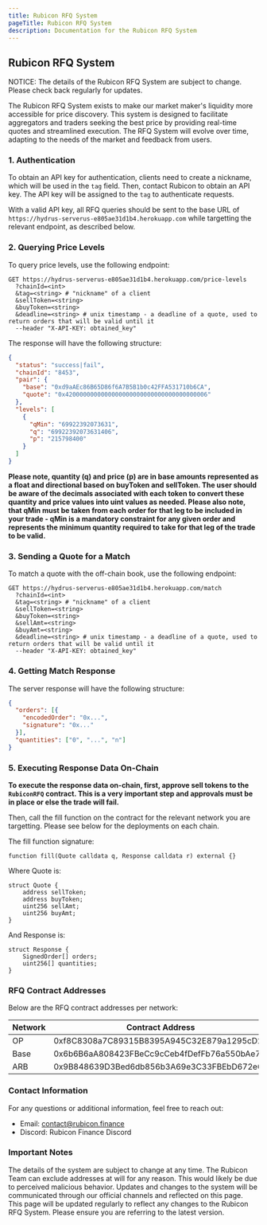 ```yaml
---
title: Rubicon RFQ System
pageTitle: Rubicon RFQ System
description: Documentation for the Rubicon RFQ System
---
```


## Rubicon RFQ System


<Callout type="fees" title="Subject to Change">
  NOTICE: The details of the Rubicon RFQ System are subject to change. Please check back regularly for updates.
</Callout>

The Rubicon RFQ System exists to make our market maker's liquidity more accessible for price discovery. This system is designed to facilitate aggregators and traders seeking the best price by providing real-time quotes and streamlined execution. The RFQ System will evolve over time, adapting to the needs of the market and feedback from users.

### 1. Authentication
To obtain an API key for authentication, clients need to create a nickname, which will be used in the `tag` field. Then, contact Rubicon to obtain an API key. The API key will be assigned to the `tag` to authenticate requests.

With a valid API key, all RFQ queries should be sent to the base URL of `https://hydrus-serverus-e805ae31d1b4.herokuapp.com` while targetting the relevant endpoint, as described below.

### 2. Querying Price Levels
To query price levels, use the following endpoint:

```
GET https://hydrus-serverus-e805ae31d1b4.herokuapp.com/price-levels
  ?chainId=<int>
  &tag=<string> # "nickname" of a client
  &sellToken=<string>
  &buyToken=<string>
  &deadline=<string> # unix timestamp - a deadline of a quote, used to return orders that will be valid until it 
  --header "X-API-KEY: obtained_key"
```

The response will have the following structure:


```json
{
  "status": "success|fail",
  "chainId": "8453",
  "pair": {
    "base": "0xd9aAEc86B65D86f6A7B5B1b0c42FFA531710b6CA",
    "quote": "0x4200000000000000000000000000000000000006"
  },
  "levels": [
    {
      "qMin": "69922392073631",
      "q": "69922392073631406",
      "p": "215798400"
    }
  ]
}
```
**Please note, quantity (q) and price (p) are in base amounts represented as a float and directional based on buyToken and sellToken. The user should be aware of the decimals associated with each token to convert these quantity and price values into uint values as needed. Please also note, that qMin must be taken from each order for that leg to be included in your trade - qMin is a mandatory constraint for any given order and represents the minimum quantity required to take for that leg of the trade to be valid.**

### 3. Sending a Quote for a Match
To match a quote with the off-chain book, use the following endpoint:


```
GET https://hydrus-serverus-e805ae31d1b4.herokuapp.com/match
  ?chainId=<int>
  &tag=<string> # "nickname" of a client
  &sellToken=<string>
  &buyToken=<string>
  &sellAmt=<string>
  &buyAmt=<string>
  &deadline=<string> # unix timestamp - a deadline of a quote, used to return orders that will be valid until it
  --header "X-API-KEY: obtained_key"
```

### 4. Getting Match Response
The server response will have the following structure:


```json
{
  "orders": [{
    "encodedOrder": "0x...",
    "signature": "0x..."
  }],
  "quantities": ["0", "...", "n"]
}
```

### 5. Executing Response Data On-Chain
**To execute the response data on-chain, first, approve sell tokens to the `RubiconRFQ` contract. This is a very important step and approvals must be in place or else the trade will fail.**

Then, call the fill function on the contract for the relevant network you are targetting. Please see below for the deployments on each chain.

The fill function signature:

```solidity
function fill(Quote calldata q, Response calldata r) external {}
```

Where Quote is:

```solidity
struct Quote {
    address sellToken;
    address buyToken;
    uint256 sellAmt;
    uint256 buyAmt;
}
```
And Response is:

```solidity
struct Response {
    SignedOrder[] orders;
    uint256[] quantities;
}
```

### RFQ Contract Addresses
Below are the RFQ contract addresses per network:

| Network | Contract Address |
| ---- | -------------- |
| OP    | 0xf8C8308a7C89315B8395A945C32E879a1295cD20          | 
| Base    | 0x6b6B6aA808423FBeCc9cCeb4fDefFb76a550bAe7          | 
| ARB    | 0x9B848639D3Bed6db856b3A69e3C33FBEbD672e6b          | 

### Contact Information
For any questions or additional information, feel free to reach out:

- Email: contact@rubicon.finance
- Discord: Rubicon Finance Discord

### Important Notes
The details of the system are subject to change at any time.
The Rubicon Team can exclude addresses at will for any reason. This would likely be due to perceived malicious behavior.
Updates and changes to the system will be communicated through our official channels and reflected on this page.
This page will be updated regularly to reflect any changes to the Rubicon RFQ System. Please ensure you are referring to the latest version.